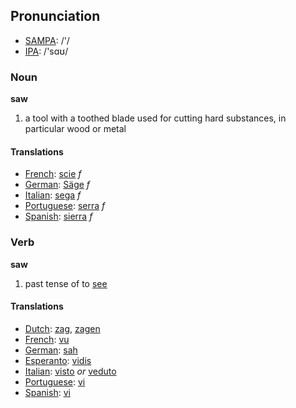 == Pronunciation ==
*[[w:SAMPA|SAMPA]]: /'/
*[[w:IPA|IPA]]: /'sɑʊ/

=== Noun ===

'''saw'''

# a tool with a toothed blade used for cutting hard substances, in particular wood or metal

==== Translations ====
*[[French]]: [[scie]] ''f''
*[[German]]: [[Säge]] ''f''
*[[Italian]]: [[sega]] ''f''
*[[Portuguese]]: [[serra]] ''f''
*[[Spanish]]: [[sierra]] ''f''

=== Verb ===

'''saw'''

# past tense of to [[see]]

==== Translations ====
*[[Dutch]]: [[zag]], [[zagen]]
*[[French]]: [[vu]]
*[[German]]: [[sah]]
*[[Esperanto]]: [[vidis]]
*[[Italian]]: [[visto]] ''or'' [[veduto]]
*[[Portuguese]]: [[vi]]
*[[Spanish]]: [[vi]]